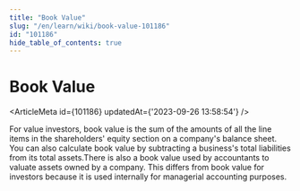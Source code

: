```yaml
---
title: "Book Value"
slug: "/en/learn/wiki/book-value-101186"
id: "101186"
hide_table_of_contents: true
---
```



# Book Value

<ArticleMeta id={101186} updatedAt={'2023-09-26 13:58:54'} />
<div className='border-solid border-b border-t-0 my-4 border-[var(--ifm-color-gray-300)]' />

For value investors, book value is the sum of the amounts of all the line items in the shareholders' equity section on a company's balance sheet. You can also calculate book value by subtracting a business's total liabilities from its total assets.There is also a book value used by accountants to valuate assets owned by a company. This differs from book value for investors because it is used internally for managerial accounting purposes.
